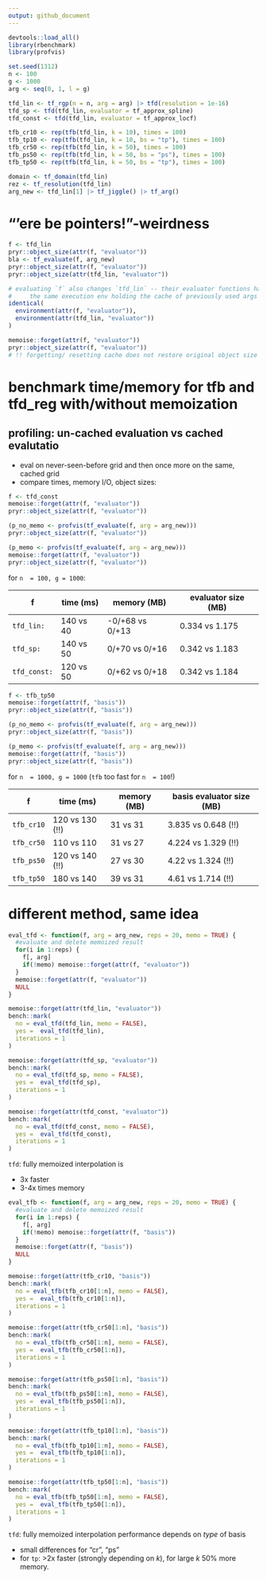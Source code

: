 ```yaml
---
output: github_document
---
```


```r
devtools::load_all()
library(rbenchmark)
library(profvis)
```

```r
set.seed(1312)
n <- 100
g <- 1000
arg <- seq(0, 1, l = g)

tfd_lin <- tf_rgp(n = n, arg = arg) |> tfd(resolution = 1e-16)
tfd_sp <- tfd(tfd_lin, evaluator = tf_approx_spline)
tfd_const <- tfd(tfd_lin, evaluator = tf_approx_locf)

tfb_cr10 <- rep(tfb(tfd_lin, k = 10), times = 100)
tfb_tp10 <- rep(tfb(tfd_lin, k = 10, bs = "tp"), times = 100) 
tfb_cr50 <- rep(tfb(tfd_lin, k = 50), times = 100)  
tfb_ps50 <- rep(tfb(tfd_lin, k = 50, bs = "ps"), times = 100) 
tfb_tp50 <- rep(tfb(tfd_lin, k = 50, bs = "tp"), times = 100) 

domain <- tf_domain(tfd_lin)
rez <- tf_resolution(tfd_lin)
arg_new <- tfd_lin[1] |> tf_jiggle() |> tf_arg()
```


# "'ere be pointers!"-weirdness

```r
f <- tfd_lin 
pryr::object_size(attr(f, "evaluator"))
bla <- tf_evaluate(f, arg_new)
pryr::object_size(attr(f, "evaluator"))
pryr::object_size(attr(tfd_lin, "evaluator"))

# evaluating `f` also changes `tfd_lin` -- their evaluator functions have
#     the same execution env holding the cache of previously used args and computed values:
identical(
  environment(attr(f, "evaluator")), 
  environment(attr(tfd_lin, "evaluator"))
)

memoise::forget(attr(f, "evaluator"))
pryr::object_size(attr(f, "evaluator"))
# !! forgetting/ resetting cache does not restore original object size at all. WTF.
```

# benchmark time/memory for tfb and tfd_reg with/without memoization

## profiling: un-cached evaluation vs cached evalutatio

- eval on never-seen-before grid and then once more on the same, cached grid
- compare times, memory I/O, object sizes:

```r
f <- tfd_const
memoise::forget(attr(f, "evaluator"))
pryr::object_size(attr(f, "evaluator"))

(p_no_memo <- profvis(tf_evaluate(f, arg = arg_new)))
pryr::object_size(attr(f, "evaluator"))

(p_memo <- profvis(tf_evaluate(f, arg = arg_new)))
memoise::forget(attr(f, "evaluator"))
pryr::object_size(attr(f, "evaluator"))
```

for `n  = 100, g = 1000`:

f | time (ms) | memory (MB) | evaluator size (MB)
--|------|--------|-------
`tfd_lin:` |  140 vs 40 | -0/+68 vs 0/+13 | 0.334 vs 1.175
`tfd_sp:` |  140 vs 50 | 0/+70 vs 0/+16 | 0.342 vs 1.183
`tfd_const:` |  120 vs 50 | 0/+62 vs 0/+18 | 0.342 vs 1.184

```r
f <- tfb_tp50
memoise::forget(attr(f, "basis"))
pryr::object_size(attr(f, "basis"))

(p_no_memo <- profvis(tf_evaluate(f, arg = arg_new)))
pryr::object_size(attr(f, "basis"))

(p_memo <- profvis(tf_evaluate(f, arg = arg_new)))
memoise::forget(attr(f, "basis"))
pryr::object_size(attr(f, "basis"))
```

for `n  = 1000, g = 1000` (`tfb` too fast for `n  = 100`!)

f | time (ms) | memory (MB) | basis evaluator size (MB)
--|------|--------|-------
`tfb_cr10` |  120 vs 130 (!!)  |  31 vs 31    | 3.835 vs 0.648 (!!) 
`tfb_cr50` |  110 vs 110    |  31 vs 27    | 4.224 vs 1.329 (!!)
`tfb_ps50` |  120 vs 140 (!!)   |  27 vs 30 | 4.22 vs 1.324 (!!)     
`tfb_tp50` |  180 vs 140    |  39 vs 31 | 4.61 vs 1.714 (!!)     


# different method, same idea

```r
eval_tfd <- function(f, arg = arg_new, reps = 20, memo = TRUE) {
  #evaluate and delete memoized result
  for(i in 1:reps) {
    f[, arg]
    if(!memo) memoise::forget(attr(f, "evaluator"))
  }
  memoise::forget(attr(f, "evaluator"))
  NULL
}  

memoise::forget(attr(tfd_lin, "evaluator"))
bench::mark(
  no = eval_tfd(tfd_lin, memo = FALSE),
  yes =  eval_tfd(tfd_lin),
  iterations = 1
)

memoise::forget(attr(tfd_sp, "evaluator"))
bench::mark(
  no = eval_tfd(tfd_sp, memo = FALSE),
  yes =  eval_tfd(tfd_sp),
  iterations = 1
)

memoise::forget(attr(tfd_const, "evaluator"))
bench::mark(
  no = eval_tfd(tfd_const, memo = FALSE),
  yes =  eval_tfd(tfd_const),
  iterations = 1
)
```

`tfd`: fully memoized interpolation is

- 3x faster
- 3-4x times memory 

```r
eval_tfb <- function(f, arg = arg_new, reps = 20, memo = TRUE) {
  #evaluate and delete memoized result
  for(i in 1:reps) {
    f[, arg]
    if(!memo) memoise::forget(attr(f, "basis"))
  }
  memoise::forget(attr(f, "basis"))
  NULL
}  

memoise::forget(attr(tfb_cr10, "basis"))
bench::mark(
  no = eval_tfb(tfb_cr10[1:n], memo = FALSE),
  yes =  eval_tfb(tfb_cr10[1:n]),
  iterations = 1
)

memoise::forget(attr(tfb_cr50[1:n], "basis"))
bench::mark(
  no = eval_tfb(tfb_cr50[1:n], memo = FALSE),
  yes =  eval_tfb(tfb_cr50[1:n]),
  iterations = 1
)

memoise::forget(attr(tfb_ps50[1:n], "basis"))
bench::mark(
  no = eval_tfb(tfb_ps50[1:n], memo = FALSE),
  yes =  eval_tfb(tfb_ps50[1:n]),
  iterations = 1
)

memoise::forget(attr(tfb_tp10[1:n], "basis"))
bench::mark(
  no = eval_tfb(tfb_tp10[1:n], memo = FALSE),
  yes =  eval_tfb(tfb_tp10[1:n]),
  iterations = 1
)

memoise::forget(attr(tfb_tp50[1:n], "basis"))
bench::mark(
  no = eval_tfb(tfb_tp50[1:n], memo = FALSE),
  yes =  eval_tfb(tfb_tp50[1:n]),
  iterations = 1
)
```


`tfd`: fully memoized interpolation performance depends on *type* of basis

- small differences for "cr", "ps"
- for `tp`: >2x faster (strongly depending on $k$), for large $k$ 50% more memory.
